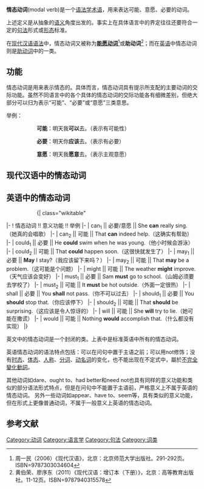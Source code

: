 '''情态动词'''(modal verb)是一个[[语法学|语法学]][[术语|术语]]，用来表达可能、意愿、必要的动词。

上述定义是从抽象的[[语义|语义]]角度出发的。事实上在具体语言中的界定往往还要符合一定的[[句法|句法]]形式或[[构词学|形态]]标准。

在[[现代汉语|现代汉语]][[语法|语法]]中，情态动词又被称为'''[[能愿动词|能愿动词]]'''<ref name="BNU">周一民（2006）《现代汉语》，北京：北京师范大学出版社。291-292页。ISBN=9787303034604</ref>或'''助动词'''<ref name="高教">黄伯荣、廖序东（2011）《现代汉语：增订本（下册）》，北京：高等教育出版社。11-12页。ISBN=9787940315578</ref>；而在[[英语|英语]]中情态动词则是[[助动词|助动词]]中的一类。
	
==功能==
{{Main|情态}}
情态动词是用来表示情态的。具体而言，情态动词具有提示所支配的主要动词的交际功能。虽然不同语言中的各个具体的情态动词的交际功能各有细微差别，但绝大部分可以归为表示“可能”、“必要”或“意愿”三类意思。

举例：

::'''可能'''：明天我'''可以'''去。（表示有可能性）

::'''必要'''：明天你'''应该'''去。（表示有必要）

::'''意愿'''：明天我'''愿意'''去。（表示主观意愿）

{{seealso|模态逻辑}}

==现代汉语中的情态动词==
{{main|能愿动词}}

==英语中的情态动词==

::::{| class="wikitable"
|-
! 情态动词 !! 意义功能 !! 举例
|-
| can<sub>1</sub> || 必要/意愿 || She '''can''' really sing.（她真的会唱歌）
|-
| can<sub>2</sub> || 可能 || That '''can''' indeed help.（这确实有帮助）
|-
| could<sub>1</sub> || 必要  || He '''could''' swim when he was young.（他小时候会游泳）
|-
| could<sub>2</sub> || 可能  || That '''could''' happen soon.（这很快就发生了）
|-
| may<sub>1</sub> || 必要  || '''May''' I stay?（我应该留下来吗？）
|-
| may<sub>2</sub> || 可能  || That '''may''' be a problem.（这可能是个问题）
|-
| might || 可能  || The weather '''might''' improve.（天气应该会变好）
|-
| must<sub>1</sub> || 必要 || Sam '''must''' go to school.（山姆必须要去学校了）
|-
| must<sub>2</sub> || 可能 || It '''must''' be hot outside.（外面一定很热）
|-
| shall || 必要 || You '''shall''' not pass.（你不可以过去）
|-
| should<sub>1</sub> || 必要 || You '''should''' stop that.（你应该停下）
|-
| should<sub>2</sub> || 可能 || That '''should''' be surprising.（这应该是令人惊讶的）
|-
| will || 可能 || She '''will''' try to lie.（她可能在撒谎）
|- 
| would || 可能 || Nothing '''would''' accomplish that.（什么都没有实现）
|}

英文中的情态动词是一个封闭的类。上表中是标准英语中所有的情态动词。

英语情态动词的语法特点包括：可以在问句中置于主语之前；可以用not修饰；没有[[时态|时态]]、[[体_(语法)|体态]]、[[人称|人称]]、[[分词|分词]]、[[动名词|动名词]]的变化，也不能出现在不定式中，屬於[[不完全變化動詞|不完全變化動詞]]。

其他动词如dare、ought to、had better和need not也具有同样的意义功能和类似的部分语法形式特点，但是在问句中不能置于主语前，严格意义上不属于英语的情态动词。
另外一些动词如appear、have to、seem等，具有类似的意义功能，但在形式上更像普通动词，不属于一般意义上英语的情态动词。

==参考文献==
{{reflist}}

{{lexical categories|state=collapsed}}

[[Category:动词|Category:动词]]
[[Category:语言学|Category:语言学]]
[[Category:句法|Category:句法]]
[[Category:词类|Category:词类]]